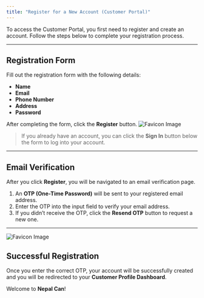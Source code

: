 ```yaml
---
title: "Register for a New Account (Customer Portal)"
---
```


To access the Customer Portal, you first need to register and create an account. Follow the steps below to complete your registration process.

---

## Registration Form

Fill out the registration form with the following details:

- **Name**
- **Email**
- **Phone Number**
- **Address**
- **Password**

After completing the form, click the **Register** button.
![Favicon Image](/images/customersignin.png)

> If you already have an account, you can click the **Sign In** button below the form to log into your account.

---

## Email Verification

After you click **Register**, you will be navigated to an email verification page.

1. An **OTP (One-Time Password)** will be sent to your registered email address.
2. Enter the OTP into the input field to verify your email address.
3. If you didn’t receive the OTP, click the **Resend OTP** button to request a new one.

---

![Favicon Image](/images/verifyemail.png)

## Successful Registration

Once you enter the correct OTP, your account will be successfully created and you will be redirected to your **Customer Profile Dashboard**.

Welcome to **Nepal Can**!

